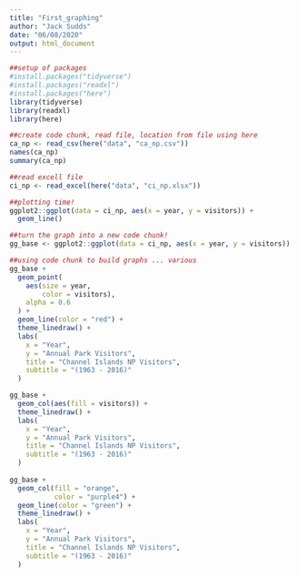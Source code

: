 ```yaml
---
title: "First_graphing"
author: "Jack Sudds"
date: "06/08/2020"
output: html_document
---
```

```r
##setup of packages
#install.packages("tidyverse")
#install.packages("readxl")
#install.packages("here")
library(tidyverse)
library(readxl)
library(here)

##create code chunk, read file, location from file using here
ca_np <- read_csv(here("data", "ca_np.csv"))
names(ca_np)
summary(ca_np)
```

```r
##read excell file
ci_np <- read_excel(here("data", "ci_np.xlsx"))
```

```r
##plotting time!
ggplot2::ggplot(data = ci_np, aes(x = year, y = visitors)) +
  geom_line()

##turn the graph into a new code chunk!
gg_base <- ggplot2::ggplot(data = ci_np, aes(x = year, y = visitors))

##using code chunk to build graphs ... various
gg_base + 
  geom_point(
    aes(size = year,
        color = visitors),
    alpha = 0.6
  ) +
  geom_line(color = "red") +
  theme_linedraw() +
  labs(
    x = "Year",
    y = "Annual Park Visitors",
    title = "Channel Islands NP Visitors",
    subtitle = "(1963 - 2016)"
  )

gg_base +
  geom_col(aes(fill = visitors)) +
  theme_linedraw() +
  labs(
    x = "Year",
    y = "Annual Park Visitors",
    title = "Channel Islands NP Visitors",
    subtitle = "(1963 - 2016)"
  )
    
gg_base +
  geom_col(fill = "orange",
           color = "purple4") +
  geom_line(color = "green") +
  theme_linedraw() +
  labs(
    x = "Year",
    y = "Annual Park Visitors",
    title = "Channel Islands NP Visitors",
    subtitle = "(1963 - 2016)"
  )
```


